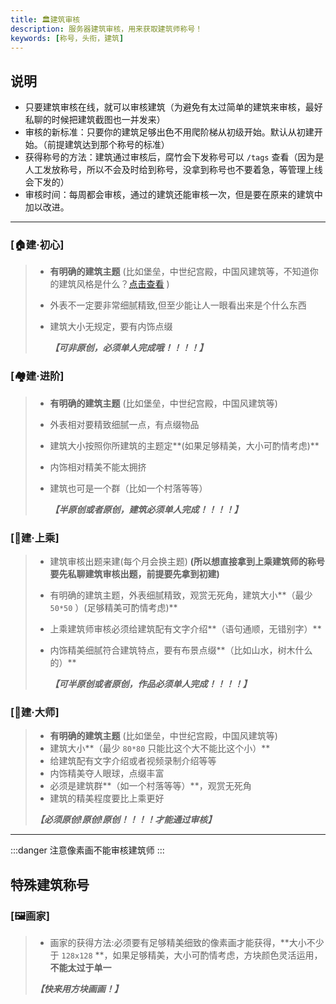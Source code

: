 ```yaml
---
title: 🏛建筑审核
description: 服务器建筑审核，用来获取建筑师称号！
keywords: [称号，头衔，建筑]
---
```

## 说明
- 只要建筑审核在线，就可以审核建筑（为避免有太过简单的建筑来审核，最好私聊的时候把建筑截图也一并发来）
- 审核的新标准：只要你的建筑足够出色不用爬阶梯从初级开始。默认从初建开始。（前提建筑达到那个称号的标准）
- 获得称号的方法：建筑通过审核后，腐竹会下发称号可以 `/tags` 查看（因为是人工发放称号，所以不会及时给到称号，没拿到称号也不要着急，等管理上线会下发的）
- 审核时间：每周都会审核，通过的建筑还能审核一次，但是要在原来的建筑中加以改进。
***
### \[🏠建·初心\]

>- **有明确的建筑主题** (比如堡垒，中世纪宫殿，中国风建筑等，不知道你的建筑风格是什么？[<u>点击查看</u>](https://www.bilibili.com/read/cv15967515/) )
>- 外表不一定要非常细腻精致,但至少能让人一眼看出来是个什么东西
>- 建筑大小无规定，要有内饰点缀
>
>    ***【可非原创，必须单人完成哦！！！！】***

### \[🏘建·进阶\]

>- **有明确的建筑主题** (比如堡垒，中世纪宫殿，中国风建筑等)
>- 外表相对要精致细腻一点，有点缀物品
>- 建筑大小按照你所建筑的主题定**(如果足够精美，大小可酌情考虑)**
>- 内饰相对精美不能太拥挤
>- 建筑也可是一个群（比如一个村落等等）
>
>    ***【半原创或者原创，建筑必须单人完成！！！！】***

### \[🏢建·上乘\]

>- 建筑审核出题来建\(每个月会换主题\) **\(所以想直接拿到上乘建筑师的称号要先私聊建筑审核出题，前提要先拿到初建\)**
>- 有明确的建筑主题，外表细腻精致，观赏无死角，建筑大小**（最少 `50*50` ）(足够精美可酌情考虑)**
>- 上乘建筑师审核必须给建筑配有文字介绍**（语句通顺，无错别字）**
>- 内饰精美细腻符合建筑特点，要有布景点缀**（比如山水，树木什么的）**
>
>    ***【可半原创或者原创，作品必须单人完成！！！！】***

### \[🏰建·大师\]

>- **有明确的建筑主题** (比如堡垒，中世纪宫殿，中国风建筑等)
>- 建筑大小**（最少 `80*80` 只能比这个大不能比这个小）**
>- 给建筑配有文字介绍或者视频录制介绍等等
>- 内饰精美夺人眼球，点缀丰富
>- 必须是建筑群**（如一个村落等等）**，观赏无死角
>- 建筑的精美程度要比上乘更好
>
>  ***【必须原创!原创!原创！！！！才能通过审核】***
***
:::danger 注意像素画不能审核建筑师
:::
## 特殊建筑称号
### \[🖼画家\] 
>- 画家的获得方法:必须要有足够精美细致的像素画才能获得，**大小不少于 `128x128` **，如果足够精美，大小可酌情考虑，方块颜色灵活运用，**不能太过于单一**
>
>  ***【快来用方块画画！】***